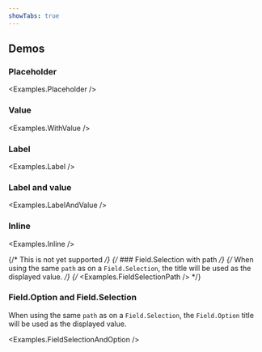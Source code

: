 ```yaml
---
showTabs: true
---
```



## Demos

### Placeholder

<Examples.Placeholder />

### Value

<Examples.WithValue />

### Label

<Examples.Label />

### Label and value

<Examples.LabelAndValue />

### Inline

<Examples.Inline />

{/* This is not yet supported */}
{/* ### Field.Selection with path */}
{/* When using the same `path` as on a `Field.Selection`, the title will be used as the displayed value. */}
{/* <Examples.FieldSelectionPath /> */}

### Field.Option and Field.Selection

When using the same `path` as on a `Field.Selection`, the `Field.Option` title will be used as the displayed value.

<Examples.FieldSelectionAndOption />
